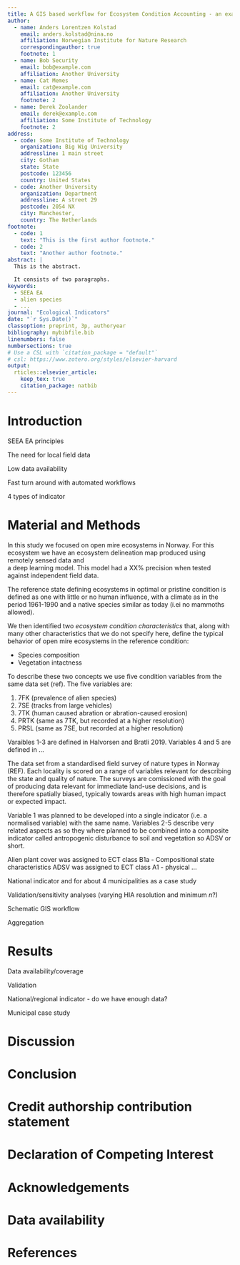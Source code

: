 ```yaml
---
title: A GIS based workflow for Ecosystem Condition Accounting - an example using spatially biased indicators
author:
  - name: Anders Lorentzen Kolstad
    email: anders.kolstad@nina.no
    affiliation: Norwegian Institute for Nature Research
    correspondingauthor: true
    footnote: 1
  - name: Bob Security
    email: bob@example.com
    affiliation: Another University
  - name: Cat Memes
    email: cat@example.com
    affiliation: Another University
    footnote: 2
  - name: Derek Zoolander
    email: derek@example.com
    affiliation: Some Institute of Technology
    footnote: 2
address:
  - code: Some Institute of Technology
    organization: Big Wig University
    addressline: 1 main street
    city: Gotham
    state: State
    postcode: 123456
    country: United States
  - code: Another University
    organization: Department
    addressline: A street 29
    postcode: 2054 NX
    city: Manchester,
    country: The Netherlands
footnote:
  - code: 1
    text: "This is the first author footnote."
  - code: 2
    text: "Another author footnote."
abstract: |
  This is the abstract.

  It consists of two paragraphs.
keywords: 
  - SEEA EA
  - alien species
  - ...
journal: "Ecological Indicators"
date: "`r Sys.Date()`"
classoption: preprint, 3p, authoryear
bibliography: mybibfile.bib
linenumbers: false
numbersections: true
# Use a CSL with `citation_package = "default"`
# csl: https://www.zotero.org/styles/elsevier-harvard
output: 
  rticles::elsevier_article:
    keep_tex: true
    citation_package: natbib
---
```


# Introduction
SEEA EA principles

The need for local field data

Low data availability

Fast turn around with automated workflows

4 types of indicator

# Material and Methods 

In this study we focused on open mire ecosystems in Norway.
For this ecosystem we have an ecosystem delineation map produced using remotely sensed data and  
a deep learning model.
This model had a XX% precision when tested against independent field data.

The reference state defining ecosystems in optimal or pristine condition is defined as one with little or no human influence, with a climate as in the period 1961-1990 and a native species similar as today (i.ei no mammoths allowed).

We then identified two _ecosystem condition characteristics_ that, along with many other characteristics that we do not specify here, define the typical behavior of open mire ecosystems in the reference condition: 

- Species composition
- Vegetation intactness

To describe these two concepts we use five condition variables from the same data set (ref).
The five variables are:


1. 7FK (prevalence of alien species)
1. 7SE (tracks from large vehicles)
1. 7TK (human caused abration or abration-caused erosion)
1. PRTK (same as 7TK, but recorded at a higher resolution)
1. PRSL (same as 7SE, but recorded at a higher resolution)

Varaibles 1-3 are defined in Halvorsen and Bratli 2019.
Variables 4 and 5 are defined in ...


The data set from a standardised field survey of nature types in Norway (REF).
Each locality is scored on a range of variables relevant for describing the state and quality of nature.
The surveys are comissioned with the goal of producing data relevant for immediate land-use decisions, and is therefore
spatially biased, typically towards areas with high human impact or expected impact.

Variable 1 was planned to be developed into a single indicator (i.e. a normalised variable) with the same name.
Variables 2-5 describe very related aspects as so they where planned to be combined into a composite indicator called antropogenic disturbance to soil and vegetation so ADSV or short. 

Alien plant cover was assigned to ECT class B1a - Compositional state characteristics
ADSV was assigned to ECT class A1 - physical ...



National indicator and for about 4 municipalities as a case study

Validation/sensitivity analyses (varying HIA resolution and minimum _n_?)

Schematic GIS workflow

Aggregation


# Results
Data availability/coverage

Validation

National/regional indicator - do we have enough data?

Municipal case study

# Discussion

# Conclusion

# Credit authorship contribution statement {-}

# Declaration of Competing Interest {-}

# Acknowledgements {-}

# Data availability {-}

# References {-}

